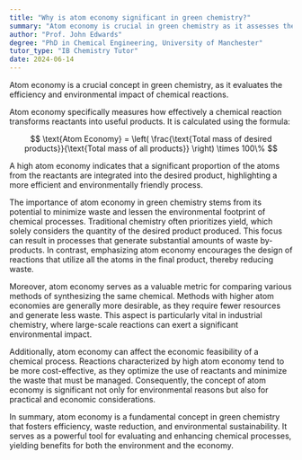```yaml
---
title: "Why is atom economy significant in green chemistry?"
summary: "Atom economy is crucial in green chemistry as it assesses the efficiency and environmental impact of chemical reactions, promoting sustainable practices in chemical processes."
author: "Prof. John Edwards"
degree: "PhD in Chemical Engineering, University of Manchester"
tutor_type: "IB Chemistry Tutor"
date: 2024-06-14
---
```


Atom economy is a crucial concept in green chemistry, as it evaluates the efficiency and environmental impact of chemical reactions.

Atom economy specifically measures how effectively a chemical reaction transforms reactants into useful products. It is calculated using the formula:

$$
\text{Atom Economy} = \left( \frac{\text{Total mass of desired products}}{\text{Total mass of all products}} \right) \times 100\%
$$

A high atom economy indicates that a significant proportion of the atoms from the reactants are integrated into the desired product, highlighting a more efficient and environmentally friendly process.

The importance of atom economy in green chemistry stems from its potential to minimize waste and lessen the environmental footprint of chemical processes. Traditional chemistry often prioritizes yield, which solely considers the quantity of the desired product produced. This focus can result in processes that generate substantial amounts of waste by-products. In contrast, emphasizing atom economy encourages the design of reactions that utilize all the atoms in the final product, thereby reducing waste.

Moreover, atom economy serves as a valuable metric for comparing various methods of synthesizing the same chemical. Methods with higher atom economies are generally more desirable, as they require fewer resources and generate less waste. This aspect is particularly vital in industrial chemistry, where large-scale reactions can exert a significant environmental impact.

Additionally, atom economy can affect the economic feasibility of a chemical process. Reactions characterized by high atom economy tend to be more cost-effective, as they optimize the use of reactants and minimize the waste that must be managed. Consequently, the concept of atom economy is significant not only for environmental reasons but also for practical and economic considerations.

In summary, atom economy is a fundamental concept in green chemistry that fosters efficiency, waste reduction, and environmental sustainability. It serves as a powerful tool for evaluating and enhancing chemical processes, yielding benefits for both the environment and the economy.
    